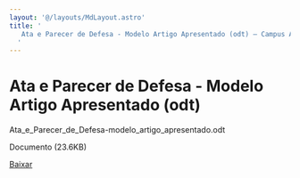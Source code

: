 ```yaml
---
layout: '@/layouts/MdLayout.astro'
title: '
   Ata e Parecer de Defesa - Modelo Artigo Apresentado (odt) — Campus Arapiraca
  '
---
```






Ata e Parecer de Defesa - Modelo Artigo Apresentado (odt)
=========================================================












 Ata\_e\_Parecer\_de\_Defesa-modelo\_artigo\_apresentado.odt
   

 Documento 
 (23.6KB)
 

<a class="btn btn-secondary download" href="https://arapiraca.ufal.br/graduacao/ciencia-da-computacao/documentos/tcc/documentos-para-o-orientador/ata_e_parecer_de_defesa-modelo_artigo_apresentado.odt/%40%40download/file/Ata_e_Parecer_de_Defesa-modelo_artigo_apresentado.odt">
 Baixar
</a>












